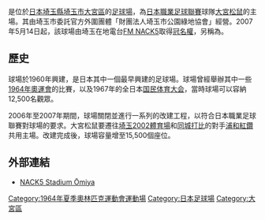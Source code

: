 {{Infobox Stadium 
| stadium_name      = 大宮公園足球場|
| nickname          = NACK5 Stadium大宮
| image             = [[File:Ōmiya_Park_Soccer_Stadium,_R1068484.jpg|300px]]|
| location          = {{JPN}}[[埼玉縣|埼玉縣]][[埼玉市|埼玉市]]
| coordinates       = {{coord|35.916303|139.633377|format=dms|type:landmark_scale:3000}}
| broke_ground      = 
| opened            = 1960年
| renovated         = 1995年
| expanded          = 2007年
| closed            = 
| demolished        =
| owner             = [[埼玉市|埼玉市]]
| operator          = 
| surface           = 草
| Constructor       = 
| construction_cost = 
| architect         = 
| former_names      = 
| nicknames         = 
| tenants           = [[大宮松鼠|大宮松鼠]]
| seating_capacity  = 15,500
| dimensions        = 105 x 68 [[米_(單位)|米]] 
}}
{{Japanese|japanese=さいたま市大宮公園サッカー場|kana=さいたましおおみやこうえんサッカーじょう|romaji=Saitama-shi Ōmiyakōen Sakkā-jō}}
{{nihongo|'''埼玉市大宮公園足球場'''|さいたま市大宮公園サッカー場|Ōmiya Park Soccer Stadium}}是位於[[日本|日本]][[埼玉縣|埼玉縣]][[埼玉市|埼玉市]][[大宮區|大宮區]]的[[足球場|足球場]]，為[[日本職業足球聯賽|日本職業足球聯賽]]球隊[[大宮松鼠|大宮松鼠]]的主場。其由埼玉市委託官方外圍團體「財團法人埼玉市公園綠地協會」經營。2007年5月14日起，該球場由埼玉在地電台[[FM_NACK5|FM NACK5]]取得[[冠名權|冠名權]]，另稱為{{nihongo|'''NACK5體育場大宮'''|ナックファイブスタジアム大宮}}。

==歷史==
球場於1960年興建，是日本其中一個最早興建的足球場。球場曾經舉辦其中一些[[1964年奧運會|1964年奧運會]]的比賽，以及1967年的全日本[[国民体育大会|国民体育大会]]，當時球場可以容納12,500名觀眾。

2006年至2007年期間，球場關閉並進行一系列的改建工程，以符合日本職業足球聯賽對球場的要求。大宮松鼠要遷往[[埼玉2002體育場|埼玉2002體育場]]和[[同城打比|同城打比]]的對手[[浦和紅鑽|浦和紅鑽]]共用主場。改建完成後，球場容量增至15,500個座位。

==外部連結==
* [https://web.archive.org/web/20130425014530/http://stadium.nack5.co.jp/ NACK5 Stadium Ōmiya]{{ja}}

{{日本職業足球聯賽第一級球隊主場}}

{{DEFAULTSORT:Omiya Park Soccer Stadium}}
[[Category:1964年夏季奧林匹克運動會運動場|Category:1964年夏季奧林匹克運動會運動場]]
[[Category:日本足球場|Category:日本足球場]]
[[Category:大宮區|Category:大宮區]]